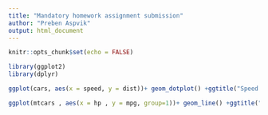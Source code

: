 ```yaml
---
title: "Mandatory homework assignment submission"
author: "Preben Aspvik"
output: html_document
---
```


```r
knitr::opts_chunk$set(echo = FALSE)
```

```r

library(ggplot2)
library(dplyr)

```


```r
ggplot(cars, aes(x = speed, y = dist))+ geom_dotplot() +ggtitle("Speed of cars and distance")
```

```r



ggplot(mtcars , aes(x = hp , y = mpg, group=1))+ geom_line() +ggtitle("Miles pr gallon vs horsepower")
```
